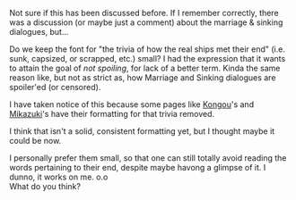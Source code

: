 Not sure if this has been discussed before. If I remember correctly, there was a discussion (or maybe just a comment) about the marriage & sinking dialogues, but...

Do we keep the font for "the trivia of how the real ships met their end" (i.e. sunk, capsized, or scrapped, etc.) small? I had the expression that it wants to attain the goal of ''not spoiling'', for lack of a better term. Kinda the same reason like, but not as strict as, how Marriage and Sinking dialogues are spoiler'ed (or censored).

I have taken notice of this because some pages like [[Kongou]]'s and [[Mikazuki]]'s have their formatting for that trivia removed.

I think that isn't a solid, consistent formatting yet, but I thought maybe it could be now.

I personally prefer them small, so that one can still totally avoid reading the words pertaining to their end, despite maybe havong a glimpse of it. I dunno, it works on me. o.o<br/>
What do you think?<ac_metadata title="Small fonts for their real ship&#039;s end trivia"> </ac_metadata>